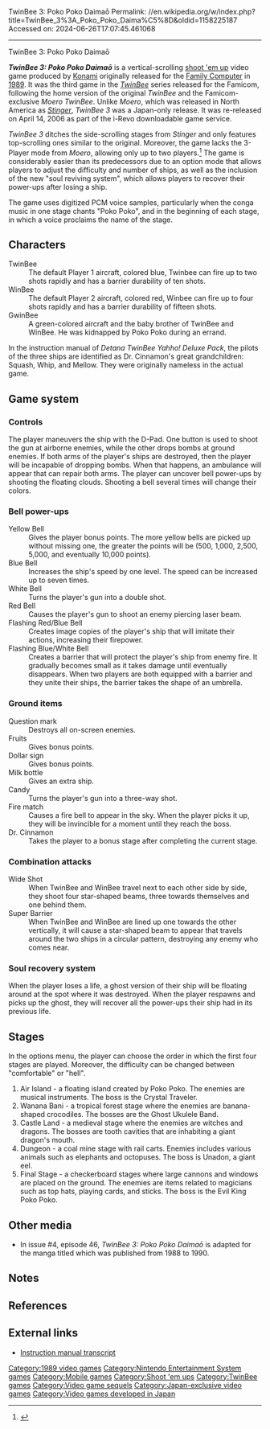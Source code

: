 TwinBee 3: Poko Poko Daimaō
Permalink: //en.wikipedia.org/w/index.php?title=TwinBee_3%3A_Poko_Poko_Daima%C5%8D&oldid=1158225187
Accessed on: 2024-06-26T17:07:45.461068



------
TwinBee 3: Poko Poko Daimaō
{{More sources needed|date=April 2013}}
{{Infobox VG
|title = TwinBee 3: Poko Poko Daimaō
|image = Twinbee 3 cover.jpg
|caption = Cover art
|developer = [[Konami]]
|publisher = Konami
|composer = Atsushi Fujio, Hidehiro Funauchi, Katsuhiko Suzuki
|released = '''Famicom'''<br />{{vgrelease|JP|September 29, 1989}}'''I-revo'''<br />{{vgrelease|JP|April 14, 2006}}
|genre = [[Shoot 'em up]]
|modes = [[Multiplayer video game|1 or 2-player cooperative]]
|platforms = [[Nintendo Entertainment System|Famicom]], [[Mobile phone]]
}}

'''''TwinBee 3: Poko Poko Daimaō'''''{{efn|{{nihongo|'''''TwinBee 3: Poko Poko Daimaō'''''|ツインビー３ ポコポコ大魔王|Tsuinbī Surī Poko Poko Daimaō|lit. The Great Demon King Poko Poko''}}}} is a vertical-scrolling [[shoot 'em up]] video game produced by [[Konami]] originally released for the [[Nintendo Entertainment System|Family Computer]] in [[1989 in video gaming|1989]]. It was the third game in the ''[[TwinBee (series)|TwinBee]]'' series released for the Famicom, following the home version of the original ''TwinBee'' and the Famicom-exclusive ''Moero TwinBee''. Unlike ''Moero'', which was released in North America as ''[[Moero TwinBee: Cinnamon-hakase o Sukue!|Stinger]]'', ''TwinBee 3'' was a Japan-only release. It was re-released on April 14, 2006 as part of the i-Revo downloadable game service.

''TwinBee 3'' ditches the side-scrolling stages from ''Stinger'' and only features top-scrolling ones similar to the original. Moreover, the game lacks the 3-Player mode from ''Moero'', allowing only up to two players.<ref>{{Cite web |title=TwinBee 3 - Poko Poko Daimaou (Nintendo) - OpenRetro Game Database |url=https://openretro.org/game/47665c81-5688-413b-b279-7b23f2ef803a |access-date=2023-05-31 |website=openretro.org}}</ref> The game is considerably easier than its predecessors due to an option mode that allows players to adjust the difficulty and number of ships, as well as the inclusion of the new "soul reviving system", which allows players to recover their power-ups after losing a ship.

The game uses digitized PCM voice samples, particularly when the conga music in one stage chants "Poko Poko", and in the beginning of each stage, in which a voice proclaims the name of the stage.

==Characters==
;TwinBee
:The default Player 1 aircraft, colored blue, Twinbee can fire up to two shots rapidly and has a barrier durability of ten shots.
;WinBee
:The default Player 2 aircraft, colored red, Winbee can fire up to four shots rapidly and has a barrier durability of fifteen shots.
;GwinBee
:A green-colored aircraft and the baby brother of TwinBee and WinBee. He was kidnapped by Poko Poko during an errand.

In the instruction manual of ''Detana TwinBee Yahho! Deluxe Pack'', the pilots of the three ships are identified as Dr. Cinnamon's great grandchildren: Squash, Whip, and Mellow. They were originally nameless in the actual game.

==Game system==
===Controls===
The player maneuvers the ship with the D-Pad. One button is used to shoot the gun at airborne enemies, while the other drops bombs at ground enemies. If both arms of the player's ships are destroyed, then the player will be incapable of dropping bombs. When that happens, an ambulance will appear that can repair both arms. The player can uncover bell power-ups by shooting the floating clouds. Shooting a bell several times will change their colors.

===Bell power-ups===
;Yellow Bell
:Gives the player bonus points. The more yellow bells are picked up without missing one, the greater the points will be (500, 1,000, 2,500, 5,000, and eventually 10,000 points).
;Blue Bell
:Increases the ship's speed by one level. The speed can be increased up to seven times.
;White Bell
:Turns the player's gun into a double shot.
;Red Bell
:Causes the player's gun to shoot an enemy piercing laser beam.
;Flashing Red/Blue Bell
:Creates image copies of the player's ship that will imitate their actions, increasing their firepower.
;Flashing Blue/White Bell
:Creates a barrier that will protect the player's ship from enemy fire. It gradually becomes small as it takes damage until eventually disappears. When two players are both equipped with a barrier and they unite their ships, the barrier takes the shape of an umbrella.

===Ground items===
;Question mark
:Destroys all on-screen enemies.
;Fruits
:Gives bonus points.
;Dollar sign
:Gives bonus points.
;Milk bottle
:Gives an extra ship.
;Candy
:Turns the player's gun into a three-way shot.
;Fire match
:Causes a fire bell to appear in the sky. When the player picks it up, they will be invincible for a moment until they reach the boss.
;Dr. Cinnamon
:Takes the player to a bonus stage after completing the current stage.

===Combination attacks===
;Wide Shot
:When TwinBee and WinBee travel next to each other side by side, they shoot four star-shaped beams, three towards themselves and one behind them.
;Super Barrier
:When TwinBee and WinBee are lined up one towards the other vertically, it will cause a star-shaped beam to appear that travels around the two ships in a circular pattern, destroying any enemy who comes near.

===Soul recovery system===
When the player loses a life, a ghost version of their ship will be floating around at the spot where it was destroyed. When the player respawns and picks up the ghost, they will recover all the power-ups their ship had in its previous life.

==Stages==
In the options menu, the player can choose the order in which the first four stages are played. Moreover, the difficulty can be changed between "comfortable" or "hell".

#Air Island - a floating island created by Poko Poko. The enemies are musical instruments. The boss is the Crystal Traveler.
#Wanana Bani - a tropical forest stage where the enemies are banana-shaped crocodiles. The bosses are the Ghost Ukulele Band.
#Castle Land - a medieval stage where the enemies are witches and dragons. The bosses are tooth cavities that are inhabiting a giant dragon's mouth.
#Dungeon - a coal mine stage with rail carts. Enemies includes various animals such as elephants and octopuses. The boss is Unadon, a giant eel.
#Final Stage - a checkerboard stages where large cannons and windows are placed on the ground. The enemies are items related to magicians such as top hats, playing cards, and sticks. The boss is the Evil King Poko Poko.

== Other media ==
* In issue #4, episode 46, ''TwinBee 3: Poko Poko Daimaō'' is adapted for the manga titled {{nihongo|'''''Warera Hobby's: Famicom Seminar'''''|われらホビーズファミコンゼミナール|Ware-ra Hobīzu Famikon Zemināru}} which was published from 1988 to 1990.

==Notes==
{{notelist}}

==References==
{{Reflist}}

==External links==
* [http://www.geocities.jp/frnyanko/setsumei/famicom/twinbee3/twinbee3.html Instruction manual transcript] {{in lang|ja}}

{{Twinbee series}}

{{DEFAULTSORT:TwinBee 3: Poko Poko Daimao}}
[[Category:1989 video games]]
[[Category:Nintendo Entertainment System games]]
[[Category:Mobile games]]
[[Category:Shoot 'em ups]]
[[Category:TwinBee games]]
[[Category:Video game sequels]]
[[Category:Japan-exclusive video games]]
[[Category:Video games developed in Japan]]